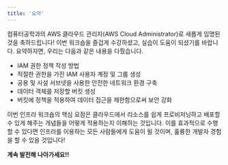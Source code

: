 ```yaml
---
title: '요약'
---
```


컴퓨터공학과의 AWS 클라우드 관리자(AWS Cloud Administrator)로 새롭게 임명된 것을 축하드립니다! 이번 워크숍을 즐겁게 수강하셨고, 실습이 도움이 되셨기를 바랍니다. 요약하자면, 우리는 다음과 같은 내용을 다뤘습니다.

- IAM 권한 정책 작성 방법
- 적절한 권한을 가진 IAM 사용자 계정 및 그룹 생성
- 공용 및 사설 서브넷을 사용한 안전한 네트워크 환경 구축
- 데이터 객체를 저장할 버킷 생성
- 버킷에 정책을 적용하여 데이터 접근을 제한함으로써 보안 강화

이번 인프라 워크숍의 핵심 요점은 클라우드에서 리소스를 쉽게 프로비저닝하고 배포할 수 있게 해주는 개념들을 어떻게 적용하는지 이해하는 것입니다. 이를 효과적으로 수행할 수 있다면 인프라를 이용하는 모든 사람들에게 도움이 될 것이며, 훌륭한 개발자 경험을 할 수 있을 것입니다!

**계속 발전해 나아가세요!!**
